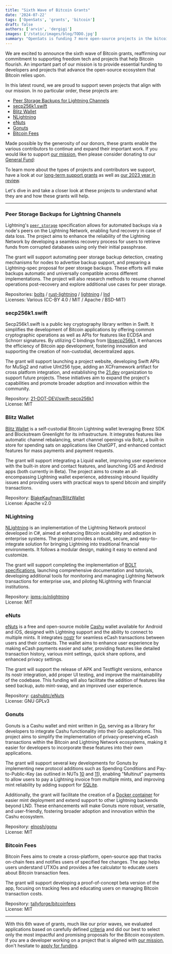 ```yaml
---
title: "Sixth Wave of Bitcoin Grants"
date: '2024-07-22'
tags: ['OpenSats', 'grants', 'bitcoin']
draft: false
authors: ['arvin', 'dergigi']
images: ['/static/images/blog/TODO.jpg']
summary: "OpenSats is funding 7 more open-source projects in the bitcoin ecosystem."
---
```


We are excited to announce the sixth wave of Bitcoin grants, reaffirming our
commitment to supporting freedom tech and projects that help Bitcoin flourish.
An important part of our mission is to provide essential funding to developers
and projects that advance the open-source ecosystem that Bitcoin relies upon.

In this latest round, we are proud to support seven projects that align with our
mission. In no particular order, these projects are:

- [Peer Storage Backups for Lightning Channels](#peer-storage-backups-for-lightning-channels)
- [secp256k1.swift](#secp256k1swift)
- [Blitz Wallet](#blitz-wallet)
- [NLightning](#nlightning)
- [eNuts](#enuts)
- [Gonuts](#gonuts)
- [Bitcoin Fees](#bitcoin-fees)

Made possible by the generosity of our donors, these grants enable the various
contributors to continue and expand their important work. If you would like to
support [our mission](/mission), then please consider donating to our [General
Fund](/funds/general):

<center>
    <DonateToGeneralFundButton/>
</center>

To learn more about the types of projects and contributors we support, have a
look at our [long-term support grants](/tags/lts) as well as [our 2023 year in
review](/blog/2023-year-in-review).

Let's dive in and take a closer look at these projects to understand what they
are and how these grants will help.

---

### Peer Storage Backups for Lightning Channels

Lightning's [`peer_storage`](https://github.com/lightning/bolts/pull/1110)
specification allows for automated backups via a node's peers on the Lightning
Network, enabling fund recovery in case of data loss. The project aims to
enhance the reliability of the Lightning Network by developing a seamless
recovery process for users to retrieve funds from corrupted databases using only
their initial passphrase.

The grant will support automating peer storage backup detection, creating
mechanisms for nodes to advertise backup support, and preparing a Lightning-spec
proposal for peer storage backups. These efforts will make backups automatic and
universally compatible across different implementations. The project will also
research methods to resume channel operations post-recovery and explore
additional use cases for peer storage.

Repositories: [bolts](https://github.com/lightning/bolts) / [rust-lightning](https://github.com/lightningdevkit/rust-lightning) / [lightning](https://github.com/ElementsProject/lightning) / [lnd](https://github.com/lightningnetwork/lnd)  
Licenses: Various (CC-BY 4.0 / MIT / Apache / BSD-MIT)

### secp256k1.swift

Secp256k1.swift is a public key cryptography library written in Swift. It
simplifies the development of Bitcoin applications by offering common
cryptographic operations as well as APIs for features like ECDSA and Schnorr
signatures. By utilizing C bindings from
[libsecp256k1](https://github.com/bitcoin-core/secp256k1), it enhances the
efficiency of Bitcoin app development, fostering innovation and supporting the
creation of non-custodial, decentralized apps.

The grant will support launching a project website, developing Swift APIs for
MuSig2 and native UInt256 type, adding an XCFramework artifact for cross
platform integration, and establishing the [21.dev](https://21.dev/)
organization to support future projects. These initiatives aim to expand the
project's capabilities and promote broader adoption and innovation within the
community.

Repository: [21-DOT-DEV/swift-secp256k1](https://github.com/21-DOT-DEV/swift-secp256k1)  
License: MIT

### Blitz Wallet

[Blitz Wallet](https://blitz-wallet.com/) is a self-custodial Bitcoin Lightning
wallet leveraging Breez SDK and Blockstream Greenlight for its infrastructure.
It integrates features like automatic channel rebalancing, smart channel
openings via Boltz, a built-in store for spending sats on applications like
ChatGPT, and enhanced contact features for mass payments and payment requests.

The grant will support integrating a Liquid wallet, improving user experience
with the built-in store and contact features, and launching iOS and Android apps
(both currently in Beta). The project aims to create an all-encompassing
Lightning wallet experience, addressing inbound liquidity issues and providing
users with practical ways to spend bitcoin and simplify transactions.

Repository: [BlakeKaufman/BlitzWallet](https://github.com/BlakeKaufman/BlitzWallet)  
License: Apache v2.0

### NLightning

[NLightning](https://nlightning.ipms.io/) is an implementation of the Lightning
Network protocol developed in C#, aimed at enhancing Bitcoin scalability and
adoption in enterprise systems. The project provides a robust, secure, and
easy-to-integrate solution for bringing Lightning into traditional financial
environments. It follows a modular design, making it easy to extend and
customize.

The grant will support completing the implementation of [BOLT
specifications](https://nlightning.ipms.io/docs/features.html), launching
comprehensive documentation and tutorials, developing additional tools for
monitoring and managing Lightning Network transactions for enterprise use, and
piloting NLightning with financial institutions.

Repository: [ipms-io/nlightning](https://github.com/ipms-io/nlightning)  
License: MIT

### eNuts

[eNuts](https://www.enuts.cash/) is a free and open-source mobile
[Cashu](https://docs.cashu.space/) wallet available for Android and iOS,
designed with Lightning support and the ability to connect to multiple mints. It
integrates [nostr](https://nostr.com/) for seamless eCash transactions between
users and their contacts. The wallet aims to enhance user experience by making
eCash payments easier and safer, providing features like detailed transaction
history, various mint settings, quick share options, and enhanced privacy
settings​.

The grant will support the release of APK and Testflight versions, enhance its
nostr integration, add proper UI testing, and improve the maintainability of the
codebase. This funding will also facilitate the addition of features like seed
backup, auto mint-swap, and an improved user experience.

Repository: [cashubtc/eNuts](https://github.com/cashubtc/eNuts)  
License: GNU GPLv3

### Gonuts

Gonuts is a Cashu wallet and mint written in [Go](https://go.dev/), serving as a
library for developers to integrate Cashu functionality into their Go
applications. This project aims to simplify the implementation of
privacy-preserving eCash transactions within the Bitcoin and Lightning Network
ecosystems, making it easier for developers to incorporate these features into
their own applications.

The grant will support several key developments for Gonuts by implementing new
protocol additions such as Spending Conditions and Pay-to-Public-Key (as
outlined in NUTs [10](https://github.com/cashubtc/nuts/blob/main/10.md) and
[11](https://github.com/cashubtc/nuts/blob/main/11.md)), enabling "Multinut"
payments to allow users to pay a Lightning invoice from multiple mints, and
improving mint reliability by adding support for
[SQLite](https://www.sqlite.org/).

Additionally, the grant will facilitate the creation of a [Docker
container](https://www.docker.com/resources/what-container/) for easier mint
deployment and extend support to other Lightning backends beyond LND. These
enhancements will make Gonuts more robust, versatile, and user-friendly,
fostering broader adoption and innovation within the Cashu ecosystem.

Repository: [elnosh/gonu](https://github.com/elnosh/gonuts)  
License: MIT

### Bitcoin Fees

Bitcoin Fees aims to create a cross-platform, open-source app that tracks
on-chain fees and notifies users of specified fee changes. The app helps users
understand UTXOs and provides a fee calculator to educate users about Bitcoin
transaction fees.

The grant will support developing a proof-of-concept beta version of the app,
focusing on tracking fees and educating users on managing Bitcoin transaction
costs.

Repository: [tallyforge/bitcoinfees](https://github.com/tallyforge/bitcoinfees)  
License: MIT

---

With this 6th wave of grants, much like our prior waves, we evaluated
applications based on carefully defined [criteria](/apply#criteria) and did our
best to select only the most impactful and promising proposals for the Bitcoin
ecosystem. If you are a developer working on a project that is aligned with [our
mission](/mission), don't hesitate to [apply for funding](/apply).

<center>
    <DonateToGeneralFundButton/>
</center>
